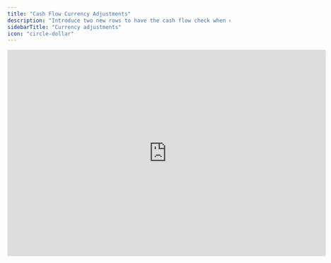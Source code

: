```yaml
---
title: "Cash Flow Currency Adjustments"
description: "Introduce two new rows to have the cash flow check when converting currencies."
sidebarTitle: "Currency adjustments"
icon: "circle-dollar"
---
```


<iframe width="720" height="467" src="https://www.loom.com/embed/7cffcb8772154753951a1db9bef911bc?sid=acbf6d67-1934-4ffc-9a38-84f1434bc03f" frameborder="0" webkitallowfullscreen mozallowfullscreen allowfullscreen />

## Overview

If you have enabled currency conversion for a company, you must introduce two additional rows in the cash flow statement to manually account for the currency conversion effect on retained earnings. This ensures the cash flow check matches.

## Basics

The cash flow statement is derived as a plug from the P\&L and balance sheet movements and, by design, does not include retained earnings. When using Francis’ currency conversion feature to convert P\&L and balance sheet numbers monthly, the currency conversion effect on retained earnings is not reflected in the cash flow statement. This omission results in a cash flow estimate that differs from the actual cash position.

If you have enabled currency conversion, you must introduce two additional rows in the cash flow statement to manually account for the currency conversion effect on retained earnings. This ensures that all currency adjustments from the balance sheet are accurately captured in the cash flow statement, maintaining its functionality as a plug.

Here are the two rows to include in the cash flow statement:

<Steps>
  <Step title="Retained earnings, starting value">
    The starting value of Retained Earnings is updated to reflect the new month’s closing exchange rate. The difference (delta) resulting from this currency adjustment should be calculated and added to the cash flow statement.

    ```
    = "Retained earnings"[-1] / "Exchange rate - closing"[-1] * "Exchange rate - closing"[0] - "Retained earnings"[-1]
    ```
  </Step>

  <Step title="Retained earnings, addition">
    The period’s net profit (or loss) is part of the cash flow from operations and is calculated using the average exchange rate for the period. However, it is included in Retained Earnings using the closing exchange rate. The difference (delta) between these two rates should be calculated and added to the cash flow statement.

    ```
    = "Net profit"[0] / "Exchange rate - avg"[0] * "Exchange rate - closing"[0] - "Net profit"[0]
    ```
  </Step>
</Steps>

Including these rows ensures that all currency adjustments affecting Retained Earnings are captured, allowing the cash flow check to match.